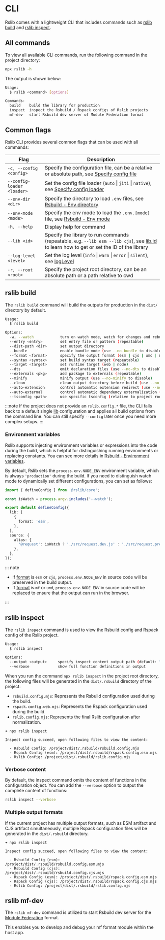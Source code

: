 # CLI

Rslib comes with a lightweight CLI that includes commands such as [rslib build](#rslib-build) and [rslib inspect](#rslib-inspect).

## All commands

To view all available CLI commands, run the following command in the project directory:

```bash
npx rslib -h
```

The output is shown below:

```bash
Usage:
  $ rslib <command> [options]

Commands:
  build    build the library for production
  inspect  inspect the Rsbuild / Rspack configs of Rslib projects
  mf-dev   start Rsbuild dev server of Module Federation format
```

## Common flags

Rslib CLI provides several common flags that can be used with all commands:

| Flag                       | Description                                                                                                                                                 |
| -------------------------- | ----------------------------------------------------------------------------------------------------------------------------------------------------------- |
| `-c, --config <config>`    | Specify the configuration file, can be a relative or absolute path, see [Specify config file](/guide/basic/configure-rslib#specify-config-file)             |
| `--config-loader <loader>` | Set the config file loader (`auto` \| `jiti` \| `native`), see [Specify config loader](/guide/basic/configure-rslib#specify-config-loader)                  |
| `--env-dir <dir>`          | Specify the directory to load `.env` files, see [Rsbuild - Env directory](https://rsbuild.rs/guide/advanced/env-vars#env-directory)                         |
| `--env-mode <mode>`        | Specify the env mode to load the `.env.[mode]` file, see [Rsbuild - Env mode](https://rsbuild.rs/guide/advanced/env-vars#env-mode)                          |
| `-h, --help`               | Display help for command                                                                                                                                    |
| `--lib <id>`               | Specify the library to run commands (repeatable, e.g. `--lib esm --lib cjs`), see [lib.id](/config/lib/id) to learn how to get or set the ID of the library |
| `--log-level <level>`      | Set the log level (`info` \| `warn` \| `error` \| `silent`), see [logLevel](/config/rsbuild/log-level)                                                      |
| `-r, --root <root>`        | Specify the project root directory, can be an absolute path or a path relative to cwd                                                                       |

## rslib build

The `rslib build` command will build the outputs for production in the `dist/` directory by default.

```bash
Usage:
  $ rslib build

Options:
  -w, --watch            turn on watch mode, watch for changes and rebuild
  --entry <entry>        set entry file or pattern (repeatable)
  --dist-path <dir>      set output directory
  --bundle               enable bundle mode (use --no-bundle to disable)
  --format <format>      specify the output format (esm | cjs | umd | mf | iife)
  --syntax <syntax>      set build syntax target (repeatable)
  --target <target>      set runtime target (web | node)
  --dts                  emit declaration files (use --no-dts to disable)
  --externals <pkg>      add package to externals (repeatable)
  --minify               minify output (use --no-minify to disable)
  --clean                clean output directory before build (use --no-clean to disable)
  --auto-extension       control automatic extension redirect (use --no-auto-extension to disable)
  --auto-external        control automatic dependency externalization (use --no-auto-external to disable)
  --tsconfig <path>      use specific tsconfig (relative to project root)
```

:::note
If the project does not provide an `rslib.config.*` file, the CLI falls back to a default single [lib](/config/lib/) configuration and applies all build options from the command line. You can still specify `--config` later once you need more complex setups.
:::

### Environment variables

Rslib supports injecting environment variables or expressions into the code during the build, which is helpful for distinguishing running environments or replacing constants. You can see more details in [Rsbuild - Environment variables](https://rsbuild.rs/guide/advanced/env-vars).

By default, Rslib sets the `process.env.NODE_ENV` environment variable, which is always `'production'` during the build. If you need to distinguish watch mode to dynamically set different configurations, you can set as follows:

```ts title="rslib.config.ts"
import { defineConfig } from '@rslib/core';

const isWatch = process.argv.includes('--watch');

export default defineConfig({
  lib: [
    {
      format: 'esm',
    },
  ],
  source: {
    alias: {
      '@request': isWatch ? './src/request.dev.js' : './src/request.prod.js',
    },
  },
});
```

::: note

- If [format](/config/lib/format) is `esm` or `cjs`, `process.env.NODE_ENV` in source code will be preserved in the build output.
- If [format](/config/lib/format) is `mf` or `umd`, `process.env.NODE_ENV` in source code will be replaced to ensure that the output can run in the browser.

:::

## rslib inspect

The `rslib inspect` command is used to view the Rsbuild config and Rspack config of the Rslib project.

```bash
Usage:
  $ rslib inspect

Options:
  --output <output>     specify inspect content output path (default: ".rsbuild")
  --verbose             show full function definitions in output
```

When you run the command `npx rslib inspect` in the project root directory, the following files will be generated in the `dist/.rsbuild` directory of the project:

- `rsbuild.config.mjs`: Represents the Rsbuild configuration used during the build.
- `rspack.config.web.mjs`: Represents the Rspack configuration used during the build.
- `rslib.config.mjs`: Represents the final Rslib configuration after normalization.

```text
➜ npx rslib inspect

Inspect config succeed, open following files to view the content:

  - Rsbuild Config: /project/dist/.rsbuild/rsbuild.config.mjs
  - Rspack Config (esm): /project/dist/.rsbuild/rspack.config.esm.mjs
  - Rslib Config: /project/dist/.rsbuild/rslib.config.mjs
```

### Verbose content

By default, the inspect command omits the content of functions in the configuration object. You can add the `--verbose` option to output the complete content of functions:

```bash
rslib inspect --verbose
```

### Multiple output formats

If the current project has multiple output formats, such as ESM artifact and CJS artifact simultaneously, multiple Rspack configuration files will be generated in the `dist/.rsbuild` directory.

```text
➜ npx rslib inspect

Inspect config succeed, open following files to view the content:

  - Rsbuild Config (esm): /project/dist/.rsbuild/rsbuild.config.esm.mjs
  - Rsbuild Config (cjs): /project/dist/.rsbuild/rsbuild.config.cjs.mjs
  - Rspack Config (esm): /project/dist/.rsbuild/rspack.config.esm.mjs
  - Rspack Config (cjs): /project/dist/.rsbuild/rspack.config.cjs.mjs
  - Rslib Config: /project/dist/.rsbuild/rslib.config.mjs
```

## rslib mf-dev

The `rslib mf-dev` command is utilized to start Rsbuild dev server for the [Module Federation](/guide/advanced/module-federation) format.

This enables you to develop and debug your mf format module within the host app.
